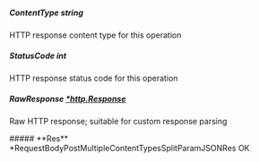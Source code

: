 
##### **ContentType** string
HTTP response content type for this operation

##### **StatusCode** int
HTTP response status code for this operation

##### **RawResponse** [*http.Response](https://pkg.go.dev/net/http#Response)
Raw HTTP response; suitable for custom response parsing

<Collapsible>
    ##### **Res** *RequestBodyPostMultipleContentTypesSplitParamJSONRes
    OK
    <Collapsible.Break/>
    <RequestBodyPostMultipleContentTypesSplitParamJSONRes/>
</Collapsible>

